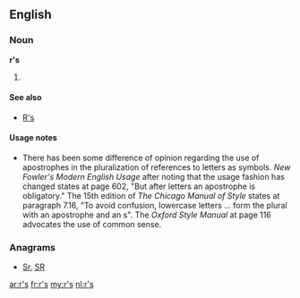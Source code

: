 {{also|RS|.rs|RS-|(RS)-|R's}}
==English==

===Noun===
'''r's'''

# {{plural of|r}}

====See also====
* [[R's]]

====Usage notes====
* There has been some difference of opinion regarding the use of apostrophes in the pluralization of references to letters as symbols.  ''New Fowler's Modern English Usage'' after noting that the usage fashion has changed states at page 602, "But after letters an apostrophe is obligatory."    The 15th edition of ''The Chicago Manual of Style'' states at paragraph 7.16, "To avoid confusion, lowercase letters ... form the plural with an apostrophe and an s".  The ''Oxford Style Manual'' at page 116 advocates the use of common sense.

===Anagrams===
* [[Sr#English|Sr]], [[SR#English|SR]]

[[ar:r's]]
[[fr:r's]]
[[my:r's]]
[[nl:r's]]